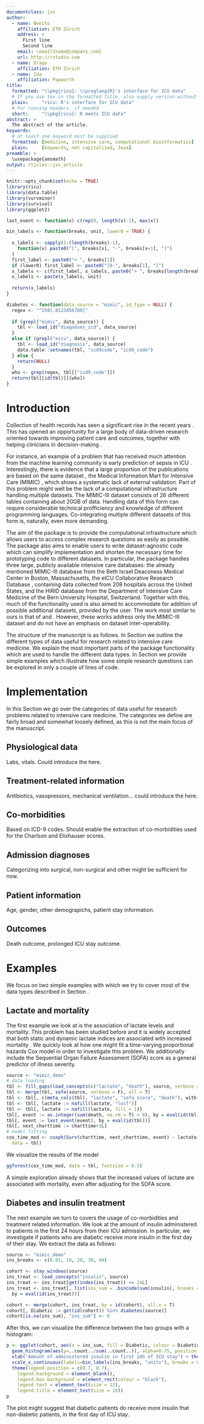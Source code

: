 ```yaml
---
documentclass: jss
author:
  - name: Benito
    affiliation: ETH Zürich
    address: >
      First line
      Second line
    email: \email{name@company.com}
    url: http://rstudio.com
  - name: Drago
    affiliation: ETH Zürich
  - name: Ida
    affiliation: Papworth
title:
  formatted: "\\pkg{ricu}: \\proglang{R}'s interface for ICU data"
  # If you use tex in the formatted title, also supply version without
  plain:     "ricu: R's interface for ICU data"
  # For running headers, if needed
  short:     "\\pkg{ricu}: R meets ICU data"
abstract: >
  The abstract of the article.
keywords:
  # at least one keyword must be supplied
  formatted: [medicine, intensive care, computational bioinformatics]
  plain:     [keywords, not capitalized, Java]
preamble: >
  \usepackage{amsmath}
output: rticles::jss_article
---
```


```r
knitr::opts_chunk$set(echo = TRUE)
library(ricu)
library(data.table)
library(survminer)
library(survival)
library(ggplot2)

last_event <- function(x) c(rep(0, length(x)-1), max(x))

bin_labels <- function(breaks, unit, lower0 = TRUE) {
  
  x_labels <- sapply(1:(length(breaks)-1),
    function(x) paste0("[", breaks[x], "-", breaks[x+1], "]")
  )
  first_label <- paste0("< ", breaks[1])
  if (lower0) first_label <- paste0("[0-", breaks[1], "]")
  x_labels <- c(first_label, x_labels, paste0("> ", breaks[length(breaks)]))
  x_labels <- paste(x_labels, unit)
  
  return(x_labels)
}

diabetes <- function(data_source = "mimic", id_type = NULL) {
  regex <- "^250[.0123456789]"
  
  if (grepl("mimic", data_source)) {
    tbl <- load_id("diagnoses_icd", data_source)
  }
  else if (grepl("eicu", data_source)) {
    tbl <- load_id("diagnosis", data_source)
    data.table::setnames(tbl, "icd9code", "icd9_code")
  } else {
    return(NULL)
  }
  who <- grep(regex, tbl[["icd9_code"]])
  return(tbl[[id(tbl)]][who])
}

```

# Introduction

Collection of health records has seen a significant rise in the recent years \cite{evans2016electronic}. This has opened an opportunity for a large body of data-driven research oriented towards improving patient care and outcomes, together with helping clinicians in decision-making \cite{jiang2017artificial}.

For instance, an example of a problem that has received much attention from the machine learning community is early prediction of sepsis in ICU \cite{desautels2016prediction, nemati2018interpretable, futoma2017improved, kam2017learning}. Interestingly, there is evidence that a large proportion of the publications are based on the same dataset \cite{fleuren2019machine}, the Medical Information Mart for Intensive Care (MIMIC) \cite{johnson2016mimic}, which shows a systematic lack of external validation. Part of this problem might well be the lack of a computational infrastructure handling multiple datasets. The MIMIC-III dataset consists of 26 different tables containing about 20GB of data. Handling data of this form can require considerable technical profficiency and knowledge of different programming languages. Co-integrating multiple different datasets of this form is, naturally, even more demanding.

The aim of the \pkg{ricu} package is to provide the computational infrastructure which allows users to access complex research questions as easily as possible. The package also aims to enable users to write dataset-agnostic code which can simplify implementation and shorten the necessary time for prototyping code to different datasets. In particular, the package handles three large, publicly available intensive care databases: the already mentioned MIMIC-III database from the Beth Israel Deaconess Medical Center in Boston, Massachusetts, the eICU Collaborative Research Database \cite{pollard2018eicu}, containing data collected from 208 hospitals across the United States, and the HiRID database \cite{faltys2020hirid} from the Department of Intensive Care Medicine of the Bern University Hospital, Switzerland. Together with this, much of the functionality used is also aimed to accommodate for addition of possible additional datasets, provided by the user. The work most similar to ours is that of \cite{adibuzzaman2016closing} and \cite{wang2020mimic}. However, these works address only the MIMIC-III dataset and do not have an emphasis on dataset inter-operability.

The structure of the manuscript is as follows. In Section \ref{implementation} we outline the different types of data useful for research related to intensive care medicine. We explain the most important parts of the package functionality which are used to handle the different data types. In Section \ref{examples} we provide simple examples which illustrate how some simple research questions can be explored in only a couple of lines of code.

# Implementation

In this Section we go over the categories of data useful for research problems related to intensive care medicine. The categories we define are fairly broad and somewhat loosely defined, as this is not the main focus of the manuscript.

## Physiological data
Labs, vitals. Could introduce the \code{ts_tbl} here.

## Treatment-related information
Antibiotics, vasopressors, mechanical ventilation... could introduce the \code{win_tbl} here.

## Co-morbidities

Based on ICD-9 codes. Should enable the extraction of co-morbidities used for the Charlson and Elixhauser scores.

## Admission diagnoses
Categorizing into surgical, non-surgical and other might be sufficient for now.

## Patient information
Age, gender, other demograpichs, patient stay information.

## Outcomes
Death outcome, prolonged ICU stay outcome.

# Examples

We focus on two simple examples with which we try to cover most of the data types described in Section \ref{implementation}.

## Lactate and mortality
The first example we look at is the association of lactate levels and mortality. This problem has been studied before and it is widely accepted that both static and dynamic lactate indices are associated with increased mortality \citep{haas2016severe, nichol2011dynamic, van2013cumulative}. We quickly look at how one might fit a time-varying proportional hazards Cox model \citep{therneau2015package} in order to investigate this problem. We additionally include the Sequential Organ Failure Assessment (SOFA) score \citep{vincent1996sofa} as a general predictor of illness severity.
```r
source <- "mimic_demo"
# data loading
tbl <- fill_gaps(load_concepts(c("lactate", "death"), source, verbose = F))
tbl <- merge(tbl, sofa(source, verbose = F), all = T)
tbl <- tbl[, c(meta_cols(tbl), "lactate", "sofa_score", "death"), with = F]
tbl <- tbl[, lactate := nafill(lactate, "locf")]
tbl <- tbl[, lactate := nafill(lactate, fill = 1)]
tbl[, event := as.integer(sum(death, na.rm = T) > 0), by = eval(id(tbl))]
tbl[, event := last_event(event), by = eval(id(tbl))]
tbl[, next_charttime := charttime+1L]
# model fitting
cox_time_mod <- coxph(Surv(charttime, next_charttime, event) ~ lactate + sofa_score,
  data = tbl)
```
We visualize the results of the model
```r
ggforest(cox_time_mod, data = tbl, fontsize = 0.5)
```
A simple exploration already shows that the increased values of lactate are associated with mortality, even after adjusting for the SOFA score.

## Diabetes and insulin treatment
The next example we turn to covers the usage of co-morbidities and treatment related information. We look at the amount of insulin administered to patients in the first 24 hours from their ICU admission. In particular, we investigate if patients who are diabetic receive more insulin in the first day of their stay. We extract the data as follows:
```r
source <- "mimic_demo"
ins_breaks <- c(0.01, 10, 20, 30, 40)

cohort <- stay_windows(source)
ins_treat <- load_concepts("insulin", source)
ins_treat <- ins_treat[get(index(ins_treat)) <= 24L]
ins_treat <- ins_treat[, list(ins_sum = .bincode(sum(insulin), breaks = c(-Inf, ins_breaks, Inf))-1), 
  by = eval(id(ins_treat))]

cohort <- merge(cohort, ins_treat, by = id(cohort), all.x = T)
cohort[, Diabetic := get(id(cohort)) %in% diabetes(source)]
cohort[is.na(ins_sum), "ins_sum"] <- 0
```
After this, we can visualize the difference between the two groups with a histogram:
```r
p <- ggplot(cohort, aes(x = ins_sum, fill = Diabetic, colour = Diabetic)) +
  geom_histogram(aes(y=..count../sum(..count..)), alpha=0.75, position = "dodge", bins = 1+max(cohort[["ins_sum"]])) + 
  xlab("Amount of administered insulin in first 24h of ICU stay") + theme_minimal(10) + ylab("Proportion of patients") +
  scale_x_continuous(labels=bin_labels(ins_breaks, "units"), breaks = 0:length(ins_breaks)) +
  theme(legend.position = c(0.7, 0.7),
    legend.background = element_blank(),
    legend.box.background = element_rect(colour = "black"),
    legend.text = element_text(size = 12),
    legend.title = element_text(size = 16))
p
```
The plot might suggest that diabetic patients do receive more insulin that non-diabetic patients, in the first day of ICU stay.

\bibliography{ricu}   
